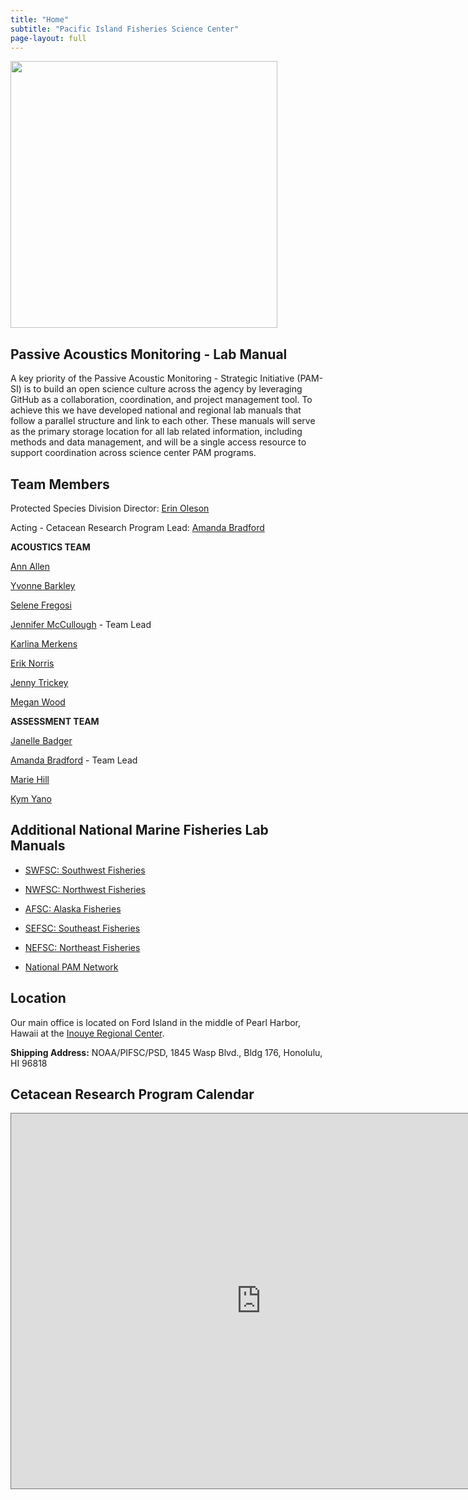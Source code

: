 ```yaml
---
title: "Home"
subtitle: "Pacific Island Fisheries Science Center"
page-layout: full
---
```


![](content/images/PSDwCRP_v3.png){width="427"}

## Passive Acoustics Monitoring - Lab Manual

A key priority of the Passive Acoustic Monitoring - Strategic Initiative (PAM-SI) is to build an open science culture across the agency by leveraging GitHub as a collaboration, coordination, and project management tool. To achieve this we have developed national and regional lab manuals that follow a parallel structure and link to each other. These manuals will serve as the primary storage location for all lab related information, including methods and data management, and will be a single access resource to support coordination across science center PAM programs.

## Team Members

Protected Species Division Director: [Erin Oleson](https://www.fisheries.noaa.gov/contact/erin-oleson-phd){target="_blank"}

Acting - Cetacean Research Program Lead: [Amanda Bradford](https://www.fisheries.noaa.gov/contact/amanda-bradford-phd){target="_blank"}

**ACOUSTICS TEAM**

[Ann Allen](https://www.fisheries.noaa.gov/contact/ann-allen-phd){target="_blank"}

[Yvonne Barkley](https://www.fisheries.noaa.gov/contact/yvonne-barkley-phd){target="_blank"}

[Selene Fregosi](https://www.fisheries.noaa.gov/contact/selene-fregosi-phd){target="_blank"}

[Jennifer McCullough](https://www.fisheries.noaa.gov/contact/jennifer-l-k-mccullough){target="_blank"} - Team Lead

[Karlina Merkens](https://www.fisheries.noaa.gov/contact/karlina-merkens-phd){target="_blank"}

[Erik Norris](https://www.fisheries.noaa.gov/contact/erik-norris){target="_blank"}

[Jenny Trickey](https://www.fisheries.noaa.gov/contact/jenny-trickey){target="_blank"}

[Megan Wood](https://www.fisheries.noaa.gov/contact/megan-wood){target="_blank"}

**ASSESSMENT TEAM**

[Janelle Badger](https://www.fisheries.noaa.gov/contact/janelle-badger-phd-0){target="_blank"}

[Amanda Bradford](https://www.fisheries.noaa.gov/contact/amanda-bradford-phd){target="_blank"} - Team Lead

[Marie Hill](https://www.fisheries.noaa.gov/contact/marie-hill){target="_blank"}

[Kym Yano](https://www.fisheries.noaa.gov/contact/kym-yano){target="_blank"}

## Additional National Marine Fisheries Lab Manuals

-   [SWFSC: Southwest Fisheries](https://sael-swfsc.github.io/SAEL-lab-manual/){target="_blank"}

-   [NWFSC: Northwest Fisheries](https://noaa-nwfsc.github.io/NWFSC-PAM-Lab-Manual/){target="_blank"}

-   [AFSC: Alaska Fisheries](https://noaa-afsc.github.io/AFSC-MML-PAM-Lab-Manual/){target="_blank"}

-   [SEFSC: Southeast Fisheries](https://sefsc.github.io/SEFSC-PAM-Lab-Manual/){target="_blank"}

-   [NEFSC: Northeast Fisheries](https://nefsc.github.io/NEFSC_PAB_lab_manual/){target="_blank"}

-   [National PAM Network](https://nmfs-ost.github.io/PAM_National_Network/){target="_blank"}

## Location

Our main office is located on Ford Island in the middle of Pearl Harbor, Hawaii at the [Inouye Regional Center](https://sites.google.com/noaa.gov/inouye-regional-center/home?pli=1){target="_blank"}.

**Shipping Address:** NOAA/PIFSC/PSD, 1845 Wasp Blvd., Bldg 176, Honolulu, HI 96818

## Cetacean Research Program Calendar

<iframe src="https://calendar.google.com/calendar/embed?height=600&amp;wkst=1&amp;ctz=Pacific%2FHonolulu&amp;showPrint=0&amp;src=bm9hYS5nb3ZfNjR2ZzdnN3IwMjhjZXZrNDZpdGhncTR2c29AZ3JvdXAuY2FsZW5kYXIuZ29vZ2xlLmNvbQ&amp;color=%23D81B60" style="border:solid 1px #777" width="800" height="600" frameborder="0" scrolling="no">

</iframe>
